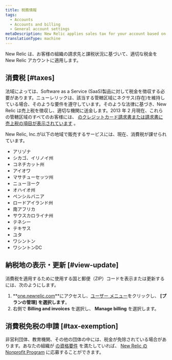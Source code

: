 ```yaml
---
title: 税務情報
tags:
  - Accounts
  - Accounts and billing
  - General account settings
metaDescription: New Relic applies sales tax for your account based on your location.
translationType: machine
---
```


New Relic は、お客様の組織の請求先と課税状況に基づいて、適切な税金を New Relic アカウントに適用します。

## 消費税 [#taxes]

法域によっては、Software as a Service (SaaS)製品に対して税金を徴収する必要があります。ニューレリックは、該当する管轄区域にネクサス(存在)を維持している場合、そのような要件を遵守しています。そのような法律に基づき、New Relic は売上税を徴収し、適切な機関に送金します。2013 年 2 月現在、これらの管轄区域のすべてのお客様には、 [のクレジットカード請求書または請求書に売上税の項目が表示されています](/docs/accounts-partnerships/accounts/account-billing-usage/invoices-receipts) 。

New Relic, Inc.が以下の地域で販売するサービスには、現在、消費税が課せられています。

* アリゾナ
* シカゴ、イリノイ州
* コネチカット州
* アイオワ
* マサチューセッツ州
* ニューヨーク
* オハイオ州
* ペンシルバニア
* ロードアイランド州
* 南アフリカ
* サウスカロライナ州
* テネシー
* テキサス
* ユタ
* ワシントン
* ワシントンDC

## 納税地の表示・更新 [#view-update]

消費税を適用するために使用する国と郵便（ZIP）コードを表示または更新するには、次のようにします。

1. **[one.newrelic.com](https://one.newrelic.com)**にアクセスし、[ユーザー メニュー](/docs/accounts/accounts-billing/general-account-settings/intro-account-settings)をクリックし、 **\[プランの管理] を選択します**。
2. 右側で **Billing and invoices** を選択し、 **Manage billing** を選択します。

## 消費税免税の申請 [#tax-exemption]

非営利団体、教育機関、その他の団体の中には、税金が免除されている場合があります。あなたの組織が [の資格要件](/docs/accounts-partnerships/accounts/account-billing-usage/eligibility-guidelines-new-relic-nonprofit-program) を満たしていれば、 [New Relic の Nonprofit Program](http://newrelic.com/nonprofit) に応募することができます。